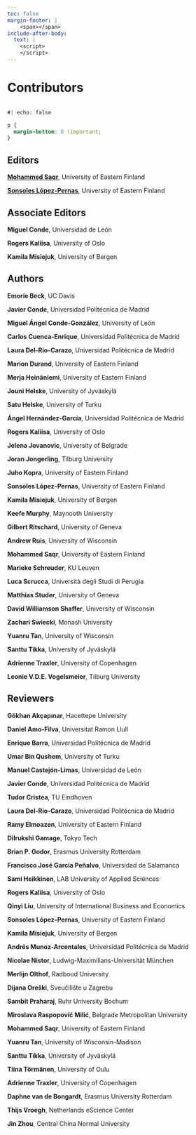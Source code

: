 ```yaml
---
toc: false
margin-footer: |
    <span></span>
include-after-body:
  text: |
    <script>
    </script>
---
```

# Contributors {.unnumbered}

```r
```

```css
#| echo: false

p {
  margin-bottom: 0 !important;
}
```

## Editors

[**Mohammed Saqr**](https://saqr.me), University of Eastern Finland

[**Sonsoles López-Pernas**](https://sonsoles.me), University of Eastern Finland



## Associate Editors



**Miguel Conde**, Universidad de León

**Rogers Kaliisa**, University of Oslo

**Kamila Misiejuk**, University of Bergen 



## Authors

**Emorie Beck**, UC Davis

**Javier Conde**, Universidad Politécnica de Madrid

**Miguel Ángel Conde-González**, University of León

**Carlos Cuenca-Enrique**, Universidad Politécnica de Madrid

**Laura Del-Río-Carazo**, Universidad Politécnica de Madrid

**Marion Durand**, University of Eastern Finland

**Merja Heinäniemi**, University of Eastern Finland

**Jouni Helske**, University of Jyväskylä 

**Satu Helske**, University of Turku

**Ángel Hernández-García**,  Universidad Politécnica de Madrid

**Rogers Kaliisa**, University of Oslo

**Jelena Jovanovic**, University of Belgrade	

**Joran Jongerling**, Tilburg University	

**Juho Kopra**, University of Eastern Finland

**Sonsoles López-Pernas**, University of Eastern Finland

**Kamila Misiejuk**, University of Bergen

**Keefe Murphy**, Maynooth University

**Gilbert Ritschard**, University of Geneva

**Andrew Ruis**, University of Wisconsin

**Mohammed Saqr**, University of Eastern Finland

**Marieke Schreuder**, KU Leuven

**Luca Scrucca**, Università degli Studi di Perugia	

**Matthias Studer**, University of Geneva

**David Williamson Shaffer**, University of Wisconsin 

**Zachari Swiecki**, Monash University

**Yuanru Tan**, University of Wisconsin 

**Santtu Tikka**, University of Jyväskylä 

**Adrienne Traxler**, University of Copenhagen	

**Leonie V.D.E. Vogelsmeier**, Tilburg University	


## Reviewers

**Gökhan Akçapınar**, Hacettepe University

**Daniel Amo-Filva**, Universitat Ramon Llull

**Enrique Barra**, Universidad Politécnica de Madrid

**Umar Bin Qushem**, University of Turku

**Manuel Castejón-Limas**, Universidad de León

**Javier Conde**, Universidad Politécnica de Madrid

**Tudor Cristea**, TU Eindhoven

**Laura Del-Río-Carazo**, Universidad Politécnica de Madrid

**Ramy Elmoazen**, University of Eastern Finland

**Dilrukshi Gamage**, Tokyo Tech

**Brian P. Godor**, Erasmus University Rotterdam

**Francisco José García Peñalvo**, Universidad de Salamanca

**Sami Heikkinen**, LAB University of Applied Sciences

**Rogers Kaliisa**, University of Oslo

**Qinyi Liu**, University of International Business and Economics

**Sonsoles López-Pernas**, University of Eastern Finland

**Kamila Misiejuk**, University of Bergen 

**Andrés Munoz-Arcentales**, Universidad Politécnica de Madrid

**Nicolae Nistor**, Ludwig-Maximilians-Universität München

**Merlijn Olthof**, Radboud University

**Dijana Oreški**, Sveučilište u Zagrebu

**Sambit Praharaj**, Ruhr University Bochum

**Miroslava Raspopović Milić**, Belgrade Metropolitan University

**Mohammed Saqr**, University of Eastern Finland

**Yuanru Tan**, University of Wisconsin-Madison

**Santtu Tikka**, University of Jyväskylä 

**Tiina Törmänen**, University of Oulu

**Adrienne Traxler**, University of Copenhagen

**Daphne van de Bongardt**, Erasmus University Rotterdam

**Thijs Vroegh**, Netherlands eScience Center

**Jin Zhou**, Central China Normal University



